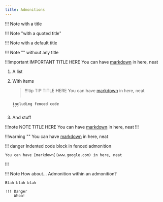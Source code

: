 ```yaml
---
title: Admonitions
---
```


!!! Note with a title

!!! Note "with a quoted title"

!!! Note
    with a default title

!!! Note ""
    without any title

!!!important IMPORTANT TITLE HERE
    You can have [markdown](www.google.com) in here, neat

1.  A list

2.  With items

    > !!!tip TIP TITLE HERE
    >     You can have [markdown](www.google.com) in here, neat
    >    ```
        including fenced code
        ```

3.  And stuff

!!!note NOTE TITLE HERE
You can have [markdown](www.google.com) in here, neat
!!!

!!!warning ""
    You can have [markdown](www.google.com) in here, neat

!!! danger Indented code block in fenced admonition

    You can have [markdown](www.google.com) in here, neat

!!!


!!! Note How about... Admonition within an admonition?

    Blah blah blah

    !!! Danger
        Whoa!

